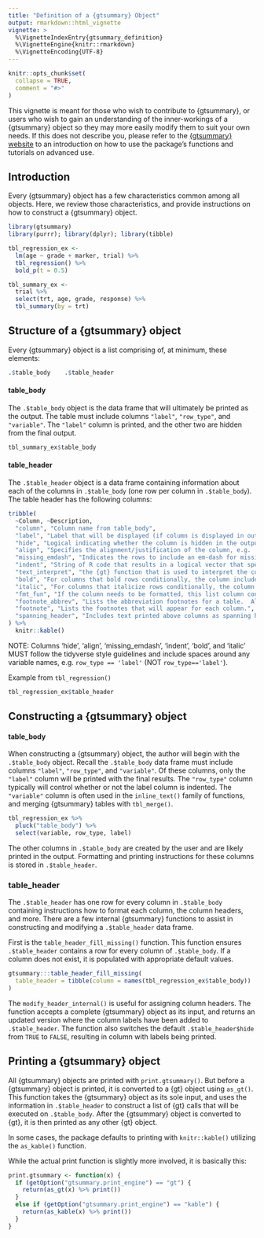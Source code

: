 ```yaml
---
title: "Definition of a {gtsummary} Object"
output: rmarkdown::html_vignette
vignette: >
  %\VignetteIndexEntry{gtsummary_definition}
  %\VignetteEngine{knitr::rmarkdown}
  %\VignetteEncoding{UTF-8}
---
```


```r
knitr::opts_chunk$set(
  collapse = TRUE,
  comment = "#>"
)
```

This vignette is meant for those who wish to contribute to {gtsummary}, or users who wish to gain an understanding of the inner-workings of a {gtsummary} object so they may more easily modify them to suit your own needs.
If this does not describe you, please refer to the [{gtsummary} website](http://www.danieldsjoberg.com/gtsummary/) to an introduction on how to use the package's functions and tutorials on advanced use.

## Introduction

Every {gtsummary} object has a few characteristics common among all objects.
Here, we review those characteristics, and provide instructions on how to construct a {gtsummary} object.

```r
library(gtsummary)
library(purrr); library(dplyr); library(tibble)

tbl_regression_ex <-
  lm(age ~ grade + marker, trial) %>%
  tbl_regression() %>%
  bold_p(t = 0.5) 

tbl_summary_ex <-
  trial %>%
  select(trt, age, grade, response) %>%
  tbl_summary(by = trt)
```

## Structure of a {gtsummary} object

Every {gtsummary} object is a list comprising of, at minimum, these elements:

```r
.$table_body    .$table_header         
```

#### table_body

The `.$table_body` object is the data frame that will ultimately be printed as the output.
The table must include columns `"label"`, `"row_type"`, and `"variable"`.
The `"label"` column is printed, and the other two are hidden from the final output.

```r
tbl_summary_ex$table_body
```

#### table_header

The `.$table_header` object is a data frame containing information about each of the columns in `.$table_body` (one row per column in `.$table_body`).
The table header has the following columns:

```r
tribble(
  ~Column, ~Description,
  "column", "Column name from table_body",
  "label", "Label that will be displayed (if column is displayed in output)",
  "hide", "Logical indicating whether the column is hidden in the output",
  "align", "Specifies the alignment/justification of the column, e.g. 'center' or 'left'",
  "missing_emdash", "Indicates the rows to include an em-dash for missing cells. For example `row_ref == TRUE` in `tbl_regression()`",
  "indent", "String of R code that results in a logical vector that specifies rows to indent, e.g. `row_type != 'label'`",
  "text_interpret", "the {gt} function that is used to interpret the column label",
  "bold", "For columns that bold rows conditionally, the column includes a string of R code that results in a logical vector indicating the rows to bold For example, `row_type == 'label'`",
  "italic", "For columns that italicize rows conditionally, the column includes a string of R code that results in a logical vector indicating the rows to italicize. For example, `row_type == 'label'`",
  "fmt_fun", "If the column needs to be formatted, this list column contains the function that performs the formatting.  Note, this is the function object; not the character name of a function.",
  "footnote_abbrev", "Lists the abbreviation footnotes for a table.  All abbreviation footnotes are collated into a single footnote.  For example, 'OR = Odds Ratio' and 'CI = Confidence Interval' appear in a single footnote.",
  "footnote", "Lists the footnotes that will appear for each column.",
  "spanning_header", "Includes text printed above columns as spanning headers. See `tbl_merge(...)$table_header` output for example of use."
) %>%
  knitr::kable() 
```

NOTE: Columns 'hide', 'align', 'missing_emdash', 'indent', 'bold', and 'italic' MUST follow the tidyverse style guidelines and include spaces around any variable names, e.g. `row_type == 'label'` (NOT `row_type=='label'`).

Example from `tbl_regression()`

```r
tbl_regression_ex$table_header
```

## Constructing a {gtsummary} object

#### table_body

When constructing a {gtsummary} object, the author will begin with the `.$table_body` object.
Recall the `.$table_body` data frame must include columns `"label"`, `"row_type"`, and `"variable"`.
Of these columns, only the `"label"` column will be printed with the final results.
The `"row_type"` column typically will control whether or not the label column is indented.
The `"variable"` column is often used in the `inline_text()` family of functions, and merging {gtsummary} tables with `tbl_merge()`.

```r
tbl_regression_ex %>%
  pluck("table_body") %>%
  select(variable, row_type, label)
```

The other columns in `.$table_body` are created by the user and are likely printed in the output.
Formatting and printing instructions for these columns is stored in `.$table_header`.

### table_header

The `.$table_header` has one row for every column in `.$table_body` containing instructions how to format each column, the column headers, and more.
There are a few internal {gtsummary} functions to assist in constructing and modifying a `.$table_header` data frame.

First is the `table_header_fill_missing()` function.
This function ensures `.$table_header` contains a row for every column of `.$table_body`.
If a column does not exist, it is populated with appropriate default values.

```r
gtsummary:::table_header_fill_missing(
  table_header = tibble(column = names(tbl_regression_ex$table_body))
) 
```

The `modify_header_internal()` is useful for assigning column headers.
The function accepts a complete {gtsummary} object as its input, and returns an updated version where the column labels have been added to `.$table_header`.
The function also switches the default `.$table_header$hide` from `TRUE` to `FALSE`, resulting in column with labels being printed.

## Printing a {gtsummary} object

All {gtsummary} objects are printed with `print.gtsummary()`.
But before a {gtsummary} object is printed, it is converted to a {gt} object using `as_gt()`.
This function takes the {gtsummary} object as its sole input, and uses the information in `.$table_header` to construct a list of {gt} calls that will be executed on `.$table_body`.
After the {gtsummary} object is converted to {gt}, it is then printed as any other {gt} object.

In some cases, the package defaults to printing with `knitr::kable()` utilizing the `as_kable()` function.

While the actual print function is slightly more involved, it is basically this:

```r
print.gtsummary <- function(x) {
  if (getOption("gtsummary.print_engine") == "gt") {
    return(as_gt(x) %>% print())
  }
  else if (getOption("gtsummary.print_engine") == "kable") {
    return(as_kable(x) %>% print())
  }
}

```


